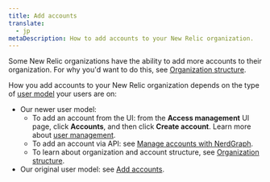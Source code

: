 ```yaml
---
title: Add accounts
translate:
  - jp
metaDescription: How to add accounts to your New Relic organization. 
---
```


Some New Relic organizations have the ability to add more accounts to their organization. For why you'd want to do this, see [Organization structure](/docs/accounts/accounts-billing/account-structure/new-relic-account-structure). 

How you add accounts to your New Relic organization depends on the type of [user model](/docs/accounts/original-accounts-billing/original-product-based-pricing/overview-user-models) your users are on: 

* Our newer user model: 
  * To add an account from the UI: from the **Access management** UI page, click **Accounts**, and then click **Create account**. Learn more about [user management](/docs/accounts/accounts-billing/new-relic-one-user-management/user-management-ui-and-tasks#where).
  * To add an account via API: see [Manage accounts with NerdGraph](/docs/apis/nerdgraph/examples/manage-accounts-nerdgraph).
  * To learn about organization and account structure, see [Organization structure](/docs/accounts/accounts-billing/account-structure/new-relic-account-structure). 
* Our original user model: see [Add accounts](/docs/accounts/original-accounts-billing/original-users-roles/parent-child-account-structure/#creating). 
